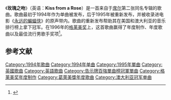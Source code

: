{{expand|time=2016-10-09T09:58:14+00:00}}
《'''玫瑰之吻'''》（英语：'''Kiss from a Rose'''）是一首来自于[[席尔|席尔]]第二张同名专辑的歌曲。歌曲最初于1994年作为单曲被发布，后于1995年被重新发布，并被收录进电影《[[永远的蝙蝠侠|永远的蝙蝠侠]]》的原声带内。歌曲的重新发布帮助其在美国和澳大利亚的音乐排行榜上拿下冠军。在1996年的[[葛萊美獎|格莱美奖]]上，这首歌曲赢得了年度制作、年度歌曲以及最佳流行男歌手奖项<ref>{{Cite web|url=http://www.grammy.com/nominees/search?year=1995|title=Past Winners Search|accessdate=2016年10月9日|author=|date=|work=Grammy.com|publisher=|archive-date=2016年4月10日|archive-url=https://web.archive.org/web/20160410100226/http://www.grammy.com/nominees/search?year=1995|dead-url=no}}</ref>。

== 参考文献 ==
{{Reflist|1}}
{{DEFAULTSORT:Kiss From a Rose}}
[[Category:1994年歌曲|Category:1994年歌曲]]
[[Category:1994年单曲|Category:1994年单曲]]
[[Category:1995年單曲|Category:1995年單曲]]
[[Category:英國歌曲|Category:英國歌曲]]
[[Category:英語歌曲|Category:英語歌曲]]
[[Category:告示牌百強單曲榜冠軍單曲|Category:告示牌百強單曲榜冠軍單曲]]
[[Category:格莱美奖年度制作|Category:格莱美奖年度制作]]
[[Category:葛萊美獎年度歌曲|Category:葛萊美獎年度歌曲]]
[[Category:澳大利亚冠军单曲|Category:澳大利亚冠军单曲]]